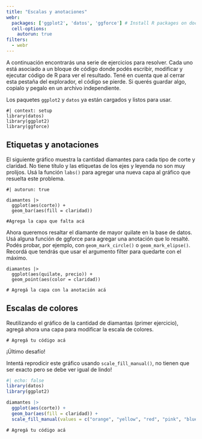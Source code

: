 ```yaml
---
title: "Escalas y anotaciones"
webr: 
  packages: ['ggplot2', 'datos', 'ggforce'] # Install R packages on document open
  cell-options:
    autorun: true
filters:
  - webr 
---
```


A continuación encontrarás una serie de ejercicios para resolver. Cada uno está asociado a un bloque de código donde podés escribir, modificar y ejecutar código de R para ver el resultado. 
Tené en cuenta que al cerrar esta pestaña del explorador, el código se pierde. Si querés guardar algo, copialo y pegalo en un archivo independiente.

Los paquetes `ggplot2` y `datos` ya están cargados y listos para usar.


```webr-r
#| context: setup
library(datos)
library(ggplot2)
library(ggforce)
```

## Etiquetas y anotaciones

El siguiente gráfico muestra la cantidad diamantes para cada tipo de corte y claridad. No tiene título y las etiquetas de los ejes y leyenda no son muy prolijos. Usá la función `labs()` para agregar una nueva capa al gráfico que resuelta este problema.


```webr-r
#| autorun: true

diamantes |> 
  ggplot(aes(corte)) +
  geom_bar(aes(fill = claridad))

#Agrega la capa que falta acá
```

Ahora queremos resaltar el diamante de mayor quilate en la base de datos. Usá alguna función de ggforce para agregar una anotación que lo resalté. Podés probar, por ejemplo, con `geom_mark_circle()` o `geom_mark_elipse()`. Recordá que tendrás que usar el argumento filter para quedarte con el máximo.

```webr-r
diamantes |> 
  ggplot(aes(quilate, precio)) +
  geom_point(aes(color = claridad))

# Agregá la capa con la anotación acá
```

## Escalas de colores

Reutilizando el gráfico de la cantidad de diamantas (primer ejercicio), agregá ahora una capa para modificar la escala de colores. 

```webr-r
# Agregá tu código acá

```


¡Último desafío! 

Intentá reprodicir este gráfico usando `scale_fill_manual()`, no tienen que ser exacto pero se debe ver igual de lindo!

```r
#| echo: false
library(datos)
library(ggplot2)

diamantes |> 
  ggplot(aes(corte)) +
  geom_bar(aes(fill = claridad)) +
  scale_fill_manual(values = c("orange", "yellow", "red", "pink", "blue", "black", "green", "grey"))
```

```webr-r
# Agregá tu código acá

```

